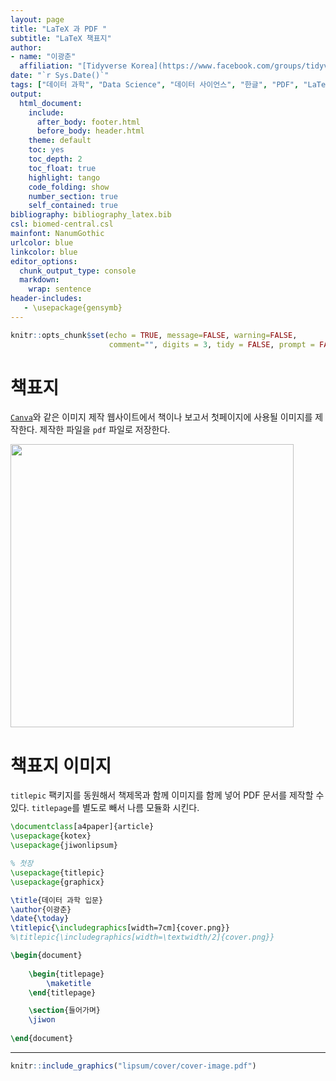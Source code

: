 ```yaml
---
layout: page
title: "LaTeX 과 PDF "
subtitle: "LaTeX 책표지"
author:
- name: "이광춘"
  affiliation: "[Tidyverse Korea](https://www.facebook.com/groups/tidyverse/)"
date: "`r Sys.Date()`"
tags: ["데이터 과학", "Data Science", "데이터 사이언스", "한글", "PDF", "LaTeX", "작업흐름", "팩키지", "레이아웃", "layout", "판형", "판면", "첫장"]
output:
  html_document: 
    include:
      after_body: footer.html
      before_body: header.html
    theme: default
    toc: yes
    toc_depth: 2
    toc_float: true
    highlight: tango
    code_folding: show
    number_section: true
    self_contained: true
bibliography: bibliography_latex.bib
csl: biomed-central.csl
mainfont: NanumGothic
urlcolor: blue
linkcolor: blue
editor_options: 
  chunk_output_type: console
  markdown: 
    wrap: sentence
header-includes:
   - \usepackage{gensymb}
---
```


```r
knitr::opts_chunk$set(echo = TRUE, message=FALSE, warning=FALSE,
                      comment="", digits = 3, tidy = FALSE, prompt = FALSE, fig.align = 'center')
```

```{=html}
<style>
div.blue { background-color:#e6f0ff; border-radius: 5px; padding: 10px;}
</style>
```

# 책표지 {#frontpage}

[`Canva`](https://www.canva.com/)와 같은 이미지 제작 웹사이트에서 책이나 보고서 첫페이지에 사용될 이미지를 제작한다. 제작한 파일을 `pdf` 파일로 저장한다.

![](fig/canva-frontmatter.png){width="453"}

# 책표지 이미지 {#insert-image-with-title}

`titlepic` 팩키지를 동원해서 책제목과 함께 이미지를 함께 넣어 PDF 문서를 제작할 수 있다.
`titlepage`를 별도로 빼서 나름 모듈화 시킨다.

```latex
\documentclass[a4paper]{article}
\usepackage{kotex}
\usepackage{jiwonlipsum}

% 첫장
\usepackage{titlepic}
\usepackage{graphicx}

\title{데이터 과학 입문}
\author{이광춘}
\date{\today}
\titlepic{\includegraphics[width=7cm]{cover.png}}
%\titlepic{\includegraphics[width=\textwidth/2]{cover.png}}

\begin{document}
	
	\begin{titlepage}
		\maketitle
	\end{titlepage}

	\section{들어가며}
	\jiwon
	
\end{document}
```


---

``` r
knitr::include_graphics("lipsum/cover/cover-image.pdf")
```
